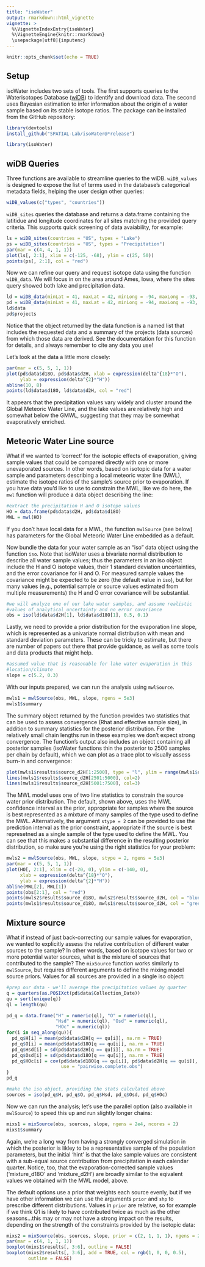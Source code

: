 ```yaml
---
title: "isoWater"
output: rmarkdown::html_vignette
vignette: >
  %\VignetteIndexEntry{isoWater}
  %\VignetteEngine{knitr::rmarkdown}
  \usepackage[utf8]{inputenc}
---
```


```r
knitr::opts_chunk$set(echo = TRUE)
```

## Setup

isoWater includes two sets of tools. The first supports queries to the Waterisotopes Database ([wiDB](https://waterisotopesDB.org)) to identify and download data. The second uses Bayesian estimation to infer information about the origin of a water sample based on its stable isotope ratios. The package can be installed from the GitHub repository:

```r
library(devtools)
install_github("SPATIAL-Lab/isoWater@*release")
```
```r
library(isoWater)
```

## wiDB Queries

Three functions are available to streamline queries to the wiDB. `wiDB_values` is designed to expose the list of terms used in the database's categorical metadata fields, helping the user design other queries:

```r
wiDB_values(c("types", "countries"))
```

`wiDB_sites` queries the database and returns a data.frame containing the latitidue and longitude coordinates for all sites matching the provided query criteria. This supports quick screening of data avaiability, for example:

```r
ls = wiDB_sites(countries = "US", types = "Lake")
ps = wiDB_sites(countries = "US", types = "Precipitation")
par(mar = c(4, 4, 1, 1))
plot(ls[, 2:1], xlim = c(-125, -68), ylim = c(25, 50))
points(ps[, 2:1], col = "red")
```

Now we can refine our query and request isotope data using the function `wiDB_data`. We will focus in on the area around Ames, Iowa, where the sites query showed both lake and precipitation data. 

```r
ld = wiDB_data(minLat = 41, maxLat = 42, minLong = -94, maxLong = -93, types = "Lake")
pd = wiDB_data(minLat = 41, maxLat = 42, minLong = -94, maxLong = -93, types = "Precipitation")
ld$data
pd$projects
```

Notice that the object returned by the data function is a named list that includes the requested data and a summary of the projects (data sources) from which those data are derived. See the documentation for this function for details, and always remember to cite any data you use!

Let's look at the data a little more closely:

```r
par(mar = c(5, 5, 1, 1))
plot(pd$data$d18O, pd$data$d2H, xlab = expression(delta^{18}*"O"),
     ylab = expression(delta^{2}*"H"))
abline(10, 8)
points(ld$data$d18O, ld$data$d2H, col = "red")
```

It appears that the precipitation values vary widely and cluster around the Global Meteoric Water Line, and the lake values are relatively high and somewhat below the GMWL, suggesting that they may be somewhat evaporatively enriched.

## Meteoric Water Line source

What if we wanted to 'correct' for the isotopic effects of evaporation, giving sample values that could be compared directly with one or more unevaporated sources. In other words, based on isotopic data for a water sample and parameters describing a local meteoric water line (MWL), estimate the isotope ratios of the sample's source prior to evaporation. If you have data you'd like to use to constrain the MWL, like we do here, the `mwl` function will produce a data object describing the line: 

```r
#extract the precipitation H and O isotope values
HO = data.frame(pd$data$d2H, pd$data$d18O)
MWL = mwl(HO)
```

If you don't have local data for a MWL, the function `mwlSource` (see below) has parameters for the Global Meteoric Water Line embedded as a default.

Now bundle the data for your water sample as an "iso" data object using the function `iso`. Note that isoWater uses a bivariate normal distribution to describe all water sample values; thus the parameters in an iso object include the H and O isotope values, their 1 standard deviation uncertainties, and the error covariance for H and O. For measured sample values the covariance might be expected to be zero (the default value in `iso`), but for many values (e.g., potential sample or source values estimated from multiple measurements) the H and O error covariance will be substantial.

```r
#we will analyze one of our lake water samples, and assume realistic
#values of analytical uncertainty and no error covariance
obs = iso(ld$data$d2H[1], ld$data$d18O[1], 0.5, 0.1)
```

Lastly, we need to provide a prior distribution for the evaporation line slope, which is represented as a univariate normal distribution with mean and standard deviation parameters. These can be tricky to estimate, but there are number of papers out there that provide guidance, as well as some tools and data products that might help.

```r
#assumed value that is reasonable for lake water evaporation in this
#location/climate
slope = c(5.2, 0.3)
```

With our inputs prepared, we can run the analysis using `mwlSource`. 

```r
mwls1 = mwlSource(obs, MWL, slope, ngens = 5e3)
mwls1$summary
```

The summary object returned by the function provides two statistics that can be used to assess convergence (Rhat and effective sample size), in addition to summary statistics for the posterior distribution. For the relatively small chain lengths run in these examples we don't expect strong convergence. The function's output also includes an object containing all posterior samples (isoWater functions thin the posterior to 2500 samples per chain by default), which we can plot as a trace plot to visually assess burn-in and convergence:

```r
plot(mwls1$results$source_d2H[1:2500], type = "l", ylim = range(mwls1$results$source_d2H))
lines(mwls1$results$source_d2H[2501:5000], col=2)
lines(mwls1$results$source_d2H[5001:7500], col=3)
```

The MWL model uses one of two line statistics to constrain the source water prior distribution. The default, shown above, uses the MWL confidence interval as the prior, appropriate for samples where the source is best represented as a mixture of many samples of the type used to define the MWL. Alternatively, the argument `stype = 2` can be provided to use the prediction interval as the prior constraint, appropriate if the source is best represetned as a single sample of the type used to define the MWL. You can see that this makes a substantial difference in the resulting posterior distribution, so make sure you're using the right statistics for your problem:

```r
mwls2 = mwlSource(obs, MWL, slope, stype = 2, ngens = 5e3)
par(mar = c(5, 5, 1, 1))
plot(HO[, 2:1], xlim = c(-20, 0), ylim = c(-140, 0),
     xlab = expression(delta^{18}*"O"),
     ylab = expression(delta^{2}*"H"))
abline(MWL[2], MWL[1])
points(obs[2:1], col = "red")
points(mwls2$results$source_d18O, mwls2$results$source_d2H, col = "blue")
points(mwls1$results$source_d18O, mwls1$results$source_d2H, col = "green")
```

## Mixture source

What if instead of just back-correcting our sample values for evaporation, we wanted to explicitly assess the relative contribution of different water sources to the sample? In other words, based on isotope values for two or more potential water sources, what is the mixture of sources that contributed to the sample? The `mixSource` function works similarly to `mwlSource`, but requires different arguments to define the mixing model source priors. Values for all sources are provided in a single iso object:

```r
#prep our data - we'll average the precipitation values by quarter
q = quarters(as.POSIXct(pd$data$Collection_Date))
qu = sort(unique(q))
ql = length(qu)

pd_q = data.frame("H" = numeric(ql), "O" = numeric(ql),
                  "Hsd" = numeric(ql), "Osd" = numeric(ql),
                  "HOc" = numeric(ql))
for(i in seq_along(qu)){
  pd_q$H[i] = mean(pd$data$d2H[q == qu[i]], na.rm = TRUE)
  pd_q$O[i] = mean(pd$data$d18O[q == qu[i]], na.rm = TRUE)
  pd_q$Hsd[i] = sd(pd$data$d2H[q == qu[i]], na.rm = TRUE)
  pd_q$Osd[i] = sd(pd$data$d18O[q == qu[i]], na.rm = TRUE)
  pd_q$HOc[i] = cov(pd$data$d18O[q == qu[i]], pd$data$d2H[q == qu[i]],
                    use = "pairwise.complete.obs")
}
pd_q

#make the iso object, providing the stats calculated above
sources = iso(pd_q$H, pd_q$O, pd_q$Hsd, pd_q$Osd, pd_q$HOc)
```

Now we can run the analysis; let's use the parallel option (also available in `mwlSource`) to speed this up and run slightly longer chains:

```r
mixs1 = mixSource(obs, sources, slope, ngens = 2e4, ncores = 2)
mixs1$summary
```

Again, we're a long way from having a strongly converged simulation in which the posterior is likley to be a representative sample of the population parameters, but the initial 'hint' is that the lake sample values are consistent with a sub-equal source contribution from precipitation in each calendar quarter. Notice, too, that the evaporation-corrected sample values ('mixture_d18O' and 'mixture_d2H') are broadly similar to the eqivalent values we obtained with the MWL model, above.

The default options use a prior that weights each source evenly, but if we have other information we can use the arguments `prior` and `shp` to prescribe different distributions. Values in `prior` are relative, so for example if we think Q1 is likely to have contributed twice as much as the other seasons...this may or may not have a strong impact on the results, depending on the strength of the constraints provided by the isotopic data:

```r
mixs2 = mixSource(obs, sources, slope, prior = c(2, 1, 1, 1), ngens = 2e4, ncores = 2)
par(mar = c(4, 1, 1, 1))
boxplot(mixs1$results[, 3:6], outline = FALSE)
boxplot(mixs2$results[, 3:6], add = TRUE, col = rgb(1, 0, 0, 0.5),
        outline = FALSE)
```

